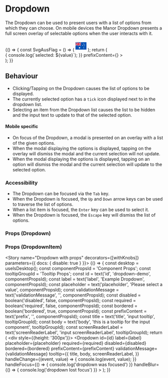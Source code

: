 
<Meta title="Components|Dropdown" component={Dropdown} />

# Dropdown

The Dropdown can be used to present users with a list of options from which they can choose. On mobile devices the
Manor Dropdown presents a full screen overlay of selectable options when the user interacts with it.

<Story name="Dropdown">
  {() => {
    const SvgAusFlag = () => (
      <svg xmlns="http://www.w3.org/2000/svg" width="35" viewBox="0 0 512 512">
        <path fill="#0052b4" d="M0 85.333h512V426.67H0z" />
        <g fill="#f0f0f0">
          <path d="M223.397 255.996c.273-.304.543-.609.813-.916-.27.308-.546.61-.82.916h.007zM189.217 297.923l10.958 22.913 24.747-5.718-11.083 22.853 19.9 15.781-24.776 5.585.069 25.398-19.815-15.89-19.814 15.89.069-25.398-24.776-5.585 19.9-15.781-11.083-22.853 24.746 5.718zM387.076 326.387l5.227 10.929 11.803-2.728-5.286 10.9 9.492 7.528-11.818 2.663.032 12.114-9.45-7.578-9.45 7.578.032-12.114-11.817-2.663 9.491-7.528-5.285-10.9 11.803 2.728zM338.453 210.448l5.227 10.93 11.803-2.729-5.286 10.901 9.491 7.528-11.817 2.663.032 12.115-9.45-7.58-9.451 7.58.033-12.115-11.818-2.663 9.491-7.528-5.284-10.901 11.802 2.729zM387.076 144.198l5.227 10.93 11.803-2.73-5.286 10.902 9.491 7.527-11.817 2.664.032 12.114-9.45-7.58-9.45 7.58.032-12.114-11.817-2.664 9.491-7.527-5.285-10.902 11.803 2.73zM429.547 193.886l5.227 10.929 11.802-2.728-5.284 10.9 9.491 7.527-11.818 2.664.033 12.114-9.451-7.578-9.45 7.578.032-12.114-11.817-2.664 9.491-7.527-5.286-10.9 11.803 2.728zM399.179 251.856l4.11 12.652h13.304l-10.763 7.82 4.112 12.652-10.763-7.819-10.765 7.819 4.112-12.652-10.763-7.82h13.304z" />
          <path d="M256 85.333v30.553l-45.167 25.099H256v59.359h-59.103L256 233.179v22.817h-26.68l-73.494-40.826v40.826h-55.652v-48.573l-87.43 48.573H0v-30.553l45.167-25.099H0v-59.359h59.103L0 108.139V85.333h26.68l73.494 40.827V85.333h55.652v48.573l87.43-48.573z" />
        </g>
        <path fill="#d80027" d="M144 85.33h-32v69.332H0v32h112v69.334h32v-69.334h112v-32H144z" />
        <path fill="#0052b4" d="M155.826 200.344L256 255.996v-15.737l-71.847-39.915z" />
        <path fill="#f0f0f0" d="M155.826 200.344L256 255.996v-15.737l-71.847-39.915z" />
        <g fill="#d80027"><path d="M155.826 200.344L256 255.996v-15.737l-71.847-39.915zM71.846 200.344L0 240.259v15.737l100.174-55.652z" /></g>
        <path fill="#0052b4" d="M100.174 140.982L0 85.33v15.737l71.847 39.915z" />
        <path fill="#f0f0f0" d="M100.174 140.982L0 85.33v15.737l71.847 39.915z" />
        <g fill="#d80027"><path d="M100.174 140.982L0 85.33v15.737l71.847 39.915zM184.154 140.982L256 101.067V85.33l-100.174 55.652z" /></g>
      </svg>
    );
    return (
      <FluidContainer>
        <Row>
          <Column>
            <div style={{ marginBottom: '40px', width: '100%' }}>
              <Dropdown
                id="input-one"
                label="Dropdown Label"
                tooltip={{ title: 'text area tooltip!' }}
                handleChange={(event, value) => { console.log(`selected: ${value}`); }}
                prefixContent={<SvgAusFlag />}
              >
                <DropdownItem value="Default Item - Title" />
                <DropdownItem value="First Item - Title" />
                <DropdownItem value="Second Item - Title" />
                <DropdownItem value="Third Item - Title" />
              </Dropdown>
            </div>
          </Column>
        </Row>
      </FluidContainer>
    );
  }}
</Story>

## Behaviour
* Clicking/Tapping on the Dropdown causes the list of options to be displayed.
* The currently selected option has a `tick` icon displayed next to in the dropdown list.
* Selecting an item from the Dropdown list causes the list to be hidden and the input text to update to that of the
selected option.

#### Mobile specific
* On focus of the Dropdown, a modal is presented on an overlay with a list of the given options.
* When the modal displaying the options is displayed, tapping on the overlay will dismiss the modal and the current
selection will not update.
* When the modal displaying the options is displayed, tapping on an option will dismiss the modal and the current
selection will update to the selected option.

### Accessibility
* The Dropdown can be focused via the `Tab` key.
* When the Dropdown is focused, the `Up` and `Down` arrow keys can be used to traverse the list of options.
* When a list item is focused, the `Enter` key can be used to select it.
* When the Dropdown is focused, the `Escape` key will dismiss the list of options.

### Props (Dropdown)
<Props of={Dropdown} />

### Props (DropdownItem)
<Props of={DropdownItem} />

<Story name="Dropdown with props" decorators={[withKnobs]} parameters={{ docs: { disable: true } }}>
  {() => {
    const desktop = useIsDesktop();
    const componentPropsId = 'Component Props';
    const tooltipGroupId = 'Tooltip Props';
    const id = text('id', 'dropdown-demo', componentPropsId);
    const label = text('label', 'Example Dropdown', componentPropsId);
    const placeholder = text('placeholder', 'Please select a value', componentPropsId);
    const validationMessage = text('validationMessage', '', componentPropsId);
    const disabled = boolean('disabled', false, componentPropsId);
    const required = boolean('required', false, componentPropsId);
    const bordered = boolean('bordered', true, componentPropsId);
    const prefixContent = text('prefix', '', componentPropsId);
    const title = text('title', 'input tooltip', tooltipGroupId);
    const body = text('body', 'this is a tooltip for the input component', tooltipGroupId);
    const screenReaderLabel = text('screenReaderLabel', 'input screenReaderLabel', tooltipGroupId);
    return (
      <FluidContainer>
        <Row>
          <div style={{height: '300px'}}></div>
          <Column>
            <Dropdown
              id={id}
              label={label}
              placeholder={placeholder}
              required={required}
              disabled={disabled}
              bordered={bordered}
              prefixContent={prefixContent}
              validationMessage={validationMessage}
              tooltip={{
                title,
                body,
                screenReaderLabel,
              }}
              handleChange={(event, value) => { console.log(event, value); }}
              handleFocus={() => { console.log('dropdown was focused') }}
              handleBlur={() => { console.log('dropdown lost focus') }}
            >
              <DropdownItem value="Default Item - Title" />
              <DropdownItem value="First Item - Title" />
              <DropdownItem value="Second Item - Title" />
              <DropdownItem value="Third Item - Title" />
            </Dropdown>
          </Column>
        </Row>
      </FluidContainer>
    );
  }}
</Story>
